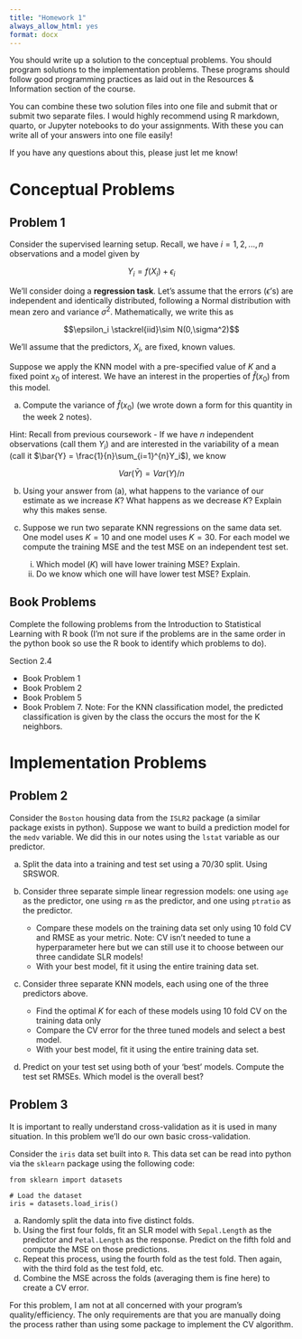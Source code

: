 ```yaml
---
title: "Homework 1"
always_allow_html: yes
format: docx
---
```


You should write up a solution to the conceptual problems. You should program solutions to the implementation problems. These programs should follow good programming practices as laid out in the Resources & Information section of the course. 

You can combine these two solution files into one file and submit that or submit two separate files. I would highly recommend using R markdown, quarto, or Jupyter notebooks to do your assignments. With these you can write all of your answers into one file easily!

If you have any questions about this, please just let me know!

# Conceptual Problems

## Problem 1

Consider the supervised learning setup. Recall, we have $i = 1, 2, ..., n$ observations and a model given by

$$Y_i = f(X_i)+\epsilon_i$$

We'll consider doing a **regression task**. Let's assume that the errors ($\epsilon$'s) are independent and identically distributed, following a Normal distribution with mean zero and variance $\sigma^2$. Mathematically, we write this as

$$\epsilon_i \stackrel{iid}\sim N(0,\sigma^2)$$

We'll assume that the predictors, $X_i$, are fixed, known values.

Suppose we apply the KNN model with a pre-specified value of $K$ and a fixed point $x_0$ of interest. We have an interest in the properties of $\hat{f}(x_0)$ from this model.

a. Compute the variance of $\hat{f}(x_0)$ (we wrote down a form for this quantity in the week 2 notes). 

Hint: Recall from previous coursework - If we have $n$ independent observations (call them $Y_i$) and are interested in the variability of a mean (call it $\bar{Y} = \frac{1}{n}\sum_{i=1}^{n}Y_i$), we know

$$Var(\bar{Y}) = Var(Y)/n$$

b. Using your answer from (a), what happens to the variance of our estimate as we increase $K$? What happens as we decrease $K$? Explain why this makes sense.

c. Suppose we run two separate KNN regressions on the same data set. One model uses $K = 10$ and one model uses $K = 30$. For each model we compute the training MSE and the test MSE on an independent test set. 

    i) Which model ($K$) will have lower training MSE? Explain.
    ii) Do we know which one will have lower test MSE? Explain.
    
## Book Problems

Complete the following problems from the Introduction to Statistical Learning with R book (I'm not sure if the problems are in the same order in the python book so use the R book to identify which problems to do).

Section 2.4

- Book Problem 1
- Book Problem 2
- Book Problem 5
- Book Problem 7. Note: For the KNN classification model, the predicted classification is given by the class the occurs the most for the K neighbors.

# Implementation Problems 

## Problem 2

Consider the `Boston` housing data from the `ISLR2` package (a similar package exists in python). Suppose we want to build a prediction model for the `medv` variable. We did this in our notes using the `lstat` variable as our predictor.

a. Split the data into a training and test set using a 70/30 split. Using SRSWOR.
b. Consider three separate simple linear regression models: one using `age` as the predictor, one using `rm` as the predictor, and one using `ptratio` as the predictor. 

    - Compare these models on the training data set only using 10 fold CV and RMSE as your metric. Note: CV isn't needed to tune a hyperparameter here but we can still use it to choose between our three candidate SLR models!
    - With your best model, fit it using the entire training data set.
  
c. Consider three separate KNN models, each using one of the three predictors above. 

    - Find the optimal $K$ for each of these models using 10 fold CV on the training data only
    - Compare the CV error for the three tuned models and select a best model.
    - With your best model, fit it using the entire training data set.
  
d. Predict on your test set using both of your 'best' models. Compute the test set RMSEs. Which model is the overall best?

## Problem 3

It is important to really understand cross-validation as it is used in many situation. In this problem we'll do our own basic cross-validation.

Consider the `iris` data set built into `R`. This data set can be read into python via the `sklearn` package using the following code:

```
from sklearn import datasets

# Load the dataset
iris = datasets.load_iris()
```

a. Randomly split the data into five distinct folds.
b. Using the first four folds, fit an SLR model with `Sepal.Length` as the predictor and `Petal.Length` as the response. Predict on the fifth fold and compute the MSE on those predictions.
c. Repeat this process, using the fourth fold as the test fold. Then again, with the third fold as the test fold, etc.
d. Combine the MSE across the folds (averaging them is fine here) to create a CV error.

For this problem, I am not at all concerned with your program's quality/efficiency. The only requirements are that you are manually doing the process rather than using some package to implement the CV algorithm.